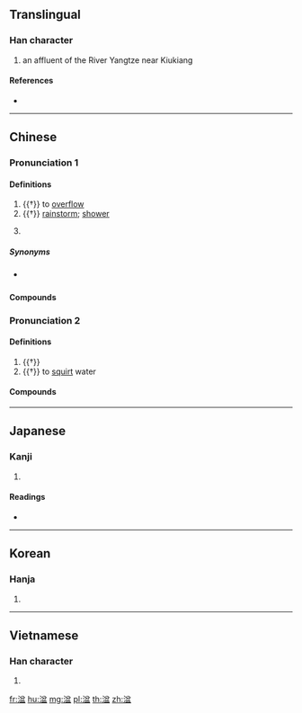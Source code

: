 {{character info/new}}
==Translingual==

===Han character===
{{Han char|rn=85|rad=水|as=09|sn=12|four=38117|canj=ECST}}

# an affluent of the River Yangtze near Kiukiang

====References====
* {{Han ref|kx=0636.320|dkj=17832|dj=1044.020|hdz=31682.060|uh=6E53|ud=28243|bh=DA4B|bd=55883}}

----

==Chinese==
{{zh-forms}}

===Pronunciation 1===
{{zh-pron
|m=pén
|m-s=pen2
|c=pun4
|h=pfs=phùn;gd=pun1
|x=ben2
|mc=1
|oc=2
|cat=v,n,pn
}}

====Definitions====
{{zh-hanzi}}

# {{†}} {{lb|zh|Southwestern Mandarin|dialectal|_|Gan|Hakka|dialectal|_|Jin|Xiang|of water|etc.}} to [[overflow]]
# {{†}} [[rainstorm]]; [[shower]]
# {{lb|zh|historical}} {{zh-altname|龍開河}}

=====Synonyms=====
* {{sense|to overflow}} {{qualifier|Standard Mandarin}} {{zh-l|溢出}}

====Compounds====
{{zh-der|湓出|湓溢|湓涌}}

===Pronunciation 2===
{{zh-pron
|m=pèn
|mc=3+2
|oc=1+3
|cat=adv,v
}}

====Definitions====
{{zh-hanzi}}

# {{†}} {{lb|zh|onomatopoeia}} {{n-g|The sound of water.}}
# {{†}} to [[squirt]] water

====Compounds====
{{zh-der|湓流}}

----

==Japanese==

===Kanji===
{{ja-kanji|grade=|rs=水09}}

# {{defn|lang=ja|sort=水09}}

====Readings====
* {{ja-readings|on=[[ほん]] (hon), [[ふん]] (fun), [[ぼん]] (bon)|kun=[[あふれる]] (afureru)}}

----

==Korean==

===Hanja===
{{ko-hanja|hangeul=분|eumhun=|rv=bun|mr=pun|y=pun}}

# {{defn|lang=ko|sort=水09}}

----

==Vietnamese==

===Han character===
{{vi-readings|rs=水09| hanviet = bùn}}

# {{defn|lang=vi|sort=水09}}

[[fr:湓]]
[[hu:湓]]
[[mg:湓]]
[[pl:湓]]
[[th:湓]]
[[zh:湓]]